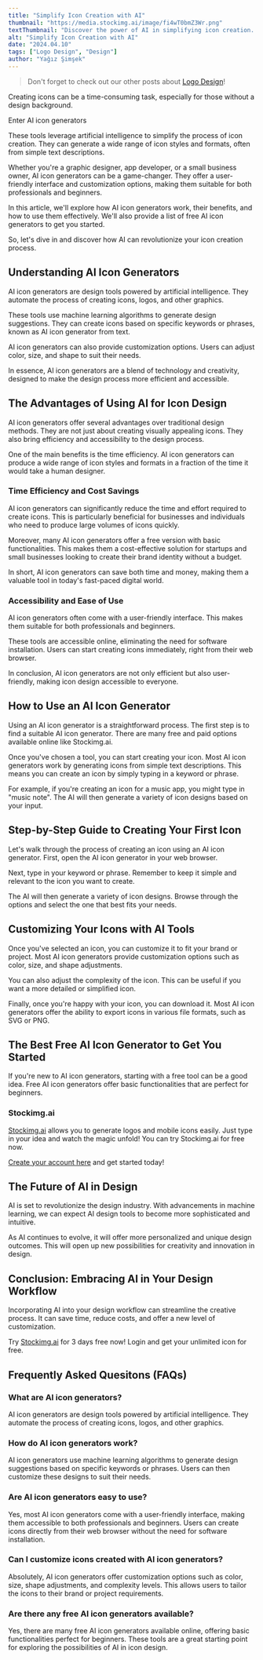 ```yaml
---
title: "Simplify Icon Creation with AI"
thumbnail: "https://media.stockimg.ai/image/fi4wT0bmZ3Wr.png"
textThumbnail: "Discover the power of AI in simplifying icon creation. Explore how AI icon generators can revolutionize your design process, offering efficiency, accessibility, and customization options. Unlock the potential of AI in design and elevate your creative projects."
alt: "Simplify Icon Creation with AI"
date: "2024.04.10"
tags: ["Logo Design", "Design"]
author: "Yağız Şimşek"
---
```


<CustomImage
    src="https://media.stockimg.ai/image/fi4wT0bmZ3Wr.png"
    alt="Simplify Icon Creation with AI"
/>

> Don't forget to check out our other posts about [Logo Design](https://stockimg.ai/blog/logo-design)!

Creating icons can be a time-consuming task, especially for those without a design background.

Enter AI icon generators

These tools leverage artificial intelligence to simplify the process of icon creation. They can generate a wide range of icon styles and formats, often from simple text descriptions.

<CustomImage
    src="https://media.stockimg.ai/image/4kXZQUPg0Izk.png"
    alt="ai icon example"
/>

Whether you're a graphic designer, app developer, or a small business owner, AI icon generators can be a game-changer. They offer a user-friendly interface and customization options, making them suitable for both professionals and beginners.

In this article, we'll explore how AI icon generators work, their benefits, and how to use them effectively. We'll also provide a list of free AI icon generators to get you started.

So, let's dive in and discover how AI can revolutionize your icon creation process.

## Understanding AI Icon Generators

AI icon generators are design tools powered by artificial intelligence. They automate the process of creating icons, logos, and other graphics.

<CustomImage
    src="https://media.stockimg.ai/dalle-logo/eeEM9MK9ONik.png"
    alt="another example with free ai logo maker"
/>

These tools use machine learning algorithms to generate design suggestions. They can create icons based on specific keywords or phrases, known as AI icon generator from text.

AI icon generators can also provide customization options. Users can adjust color, size, and shape to suit their needs.

In essence, AI icon generators are a blend of technology and creativity, designed to make the design process more efficient and accessible.

## The Advantages of Using AI for Icon Design

AI icon generators offer several advantages over traditional design methods. They are not just about creating visually appealing icons. They also bring efficiency and accessibility to the design process.

<CustomImage
    src="https://media.stockimg.ai/image/r071jXKw_PTx.png"
    alt="simple ai icon design example"
/>

One of the main benefits is the time efficiency. AI icon generators can produce a wide range of icon styles and formats in a fraction of the time it would take a human designer.

### Time Efficiency and Cost Savings

AI icon generators can significantly reduce the time and effort required to create icons. This is particularly beneficial for businesses and individuals who need to produce large volumes of icons quickly.

Moreover, many AI icon generators offer a free version with basic functionalities. This makes them a cost-effective solution for startups and small businesses looking to create their brand identity without a budget.

In short, AI icon generators can save both time and money, making them a valuable tool in today's fast-paced digital world.

### Accessibility and Ease of Use

AI icon generators often come with a user-friendly interface. This makes them suitable for both professionals and beginners.

These tools are accessible online, eliminating the need for software installation. Users can start creating icons immediately, right from their web browser.

In conclusion, AI icon generators are not only efficient but also user-friendly, making icon design accessible to everyone.

## How to Use an AI Icon Generator

Using an AI icon generator is a straightforward process. The first step is to find a suitable AI icon generator. There are many free and paid options available online like Stockimg.ai.

<CustomImage
    src="https://raw.githubusercontent.com/Abdurrahman-Subh/mdx-blog/main/images/stockimg-dashboard.png"
    alt="stockimg.ai dashboard"
/>

Once you've chosen a tool, you can start creating your icon. Most AI icon generators work by generating icons from simple text descriptions. This means you can create an icon by simply typing in a keyword or phrase.

For example, if you're creating an icon for a music app, you might type in "music note". The AI will then generate a variety of icon designs based on your input.

## Step-by-Step Guide to Creating Your First Icon
Let's walk through the process of creating an icon using an AI icon generator. First, open the AI icon generator in your web browser.

<CustomImage
    src="https://raw.githubusercontent.com/Abdurrahman-Subh/mdx-blog/main/images/stockimg-canvas2.png"
    alt="Simplify Icon Creation with AI"
/>

Next, type in your keyword or phrase. Remember to keep it simple and relevant to the icon you want to create.

The AI will then generate a variety of icon designs. Browse through the options and select the one that best fits your needs.

## Customizing Your Icons with AI Tools

Once you've selected an icon, you can customize it to fit your brand or project. Most AI icon generators provide customization options such as color, size, and shape adjustments.

You can also adjust the complexity of the icon. This can be useful if you want a more detailed or simplified icon.

Finally, once you're happy with your icon, you can download it. Most AI icon generators offer the ability to export icons in various file formats, such as SVG or PNG.

## The Best Free AI Icon Generator to Get You Started

If you're new to AI icon generators, starting with a free tool can be a good idea. Free AI icon generators offer basic functionalities that are perfect for beginners.

<CustomImage
    src="https://raw.githubusercontent.com/Abdurrahman-Subh/mdx-blog/main/images/stockimg-dashboard.jpg"
    alt="Simplify Icon Creation with AI"
/>

### Stockimg.ai

[Stockimg.ai](https://stockimg.ai/home) allows you to generate logos and mobile icons easily. Just type in your idea and watch the magic unfold! You can try Stockimg.ai for free now.

[Create your account here](https://stockimg.ai/signup) and get started today!

## The Future of AI in Design

AI is set to revolutionize the design industry. With advancements in machine learning, we can expect AI design tools to become more sophisticated and intuitive.

As AI continues to evolve, it will offer more personalized and unique design outcomes. This will open up new possibilities for creativity and innovation in design.

## Conclusion: Embracing AI in Your Design Workflow

Incorporating AI into your design workflow can streamline the creative process. It can save time, reduce costs, and offer a new level of customization.

Try [Stockimg.ai](https://stockimg.ai/home) for 3 days free now! Login and get your unlimited icon for free.

## Frequently Asked Quesitons (FAQs)

### What are AI icon generators?

AI icon generators are design tools powered by artificial intelligence. They automate the process of creating icons, logos, and other graphics.

### How do AI icon generators work?

AI icon generators use machine learning algorithms to generate design suggestions based on specific keywords or phrases. Users can then customize these designs to suit their needs.

### Are AI icon generators easy to use?

Yes, most AI icon generators come with a user-friendly interface, making them accessible to both professionals and beginners. Users can create icons directly from their web browser without the need for software installation.

### Can I customize icons created with AI icon generators?

Absolutely, AI icon generators offer customization options such as color, size, shape adjustments, and complexity levels. This allows users to tailor the icons to their brand or project requirements.

### Are there any free AI icon generators available?

Yes, there are many free AI icon generators available online, offering basic functionalities perfect for beginners. These tools are a great starting point for exploring the possibilities of AI in icon design.
